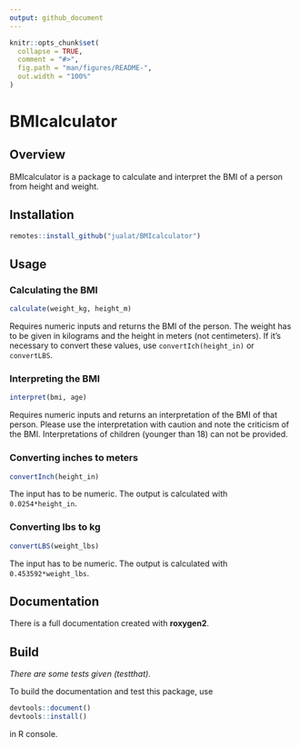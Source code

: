 ```yaml
---
output: github_document
---
```


<!-- README.md is generated from README.Rmd. Please edit that file -->

```r
knitr::opts_chunk$set(
  collapse = TRUE,
  comment = "#>",
  fig.path = "man/figures/README-",
  out.width = "100%"
)
```

# BMIcalculator

## Overview

BMIcalculator is a package to calculate and interpret the BMI of a person from height and weight.

## Installation

```r
remotes::install_github("jualat/BMIcalculator")
```

## Usage
### Calculating the BMI
```r
calculate(weight_kg, height_m)
```
Requires numeric inputs and returns the BMI of the person. The weight has to be given in kilograms and the height in meters (not centimeters). If it's necessary to convert these values, use `convertIch(height_in)` or `convertLBS`.

### Interpreting the BMI
```r
interpret(bmi, age)
```
Requires numeric inputs and returns an interpretation of the BMI of that person. Please use the interpretation with caution and note the criticism of the BMI. Interpretations of children (younger than 18) can not be provided.

### Converting inches to meters
```r
convertInch(height_in)
```
The input has to be numeric. The output is calculated with `0.0254*height_in`.

### Converting lbs to kg
```r
convertLBS(weight_lbs)
```
The input has to be numeric. The output is calculated with `0.453592*weight_lbs`.

## Documentation
There is a full documentation created with **roxygen2**. 

## Build
*There are some tests given (testthat).*

To build the documentation and test this package, use
```r
devtools::document()
devtools::install()
```
in R console.

